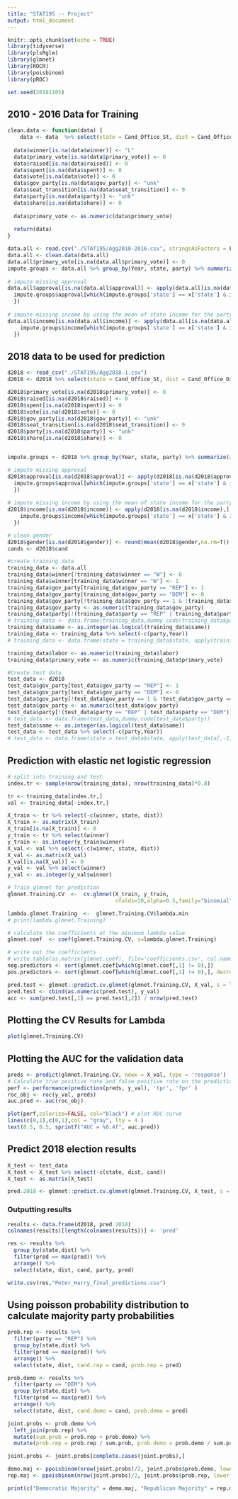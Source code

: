 ```yaml
---
title: "STAT195 -- Project"
output: html_document
---
```


```r
knitr::opts_chunk$set(echo = TRUE)
library(tidyverse)
library(plsRglm)
library(glmnet)
library(ROCR)
library(poisbinom)
library(pROC)
```

```r
set.seed(20181105)
```


## 2010 - 2016 Data for Training
```r
clean.data <- function(data) {
    data <- data  %>% select(state = Cand_Office_St, dist = Cand_Office_Dist_x, party = Cand_Party_Affiliation,Year,vote = recent_presidential_vote, bachelor = percent_bachelor_or_above, gov_party, share = Party_Previous_Vote_Share, Incumbent, minority = minority_percentage, gender = Gender, approval = Presidential_Approval_Rating, same = Same_Party_As_President, seat_transition, income = Median_Income, name = name_commonness, primary_vote = Primary.Vote.Percent, labor = labor_force, raised = Raised, spent = Spent, winner = `GE.WINNER.INDICATOR`) %>% filter(!is.na(dist) & !is.na(minority))
  
  data$winner[is.na(data$winner)] <- "L"
  data$primary_vote[is.na(data$primary_vote)] <- 0
  data$raised[is.na(data$raised)] <- 0
  data$spent[is.na(data$spent)] <- 0
  data$vote[is.na(data$vote)] <- 0
  data$gov_party[is.na(data$gov_party)] <- "unk"
  data$seat_transition[is.na(data$seat_transition)] <- 9
  data$party[is.na(data$party)] <- "unk"
  data$share[is.na(data$share)] <- 0
  
  data$primary_vote <- as.numeric(data$primary_vote)
  
  return(data)
}

data.all <- read.csv("./STAT195/Agg2010-2016.csv", stringsAsFactors = F)
data.all <- clean.data(data.all)
data.all$primary_vote[is.na(data.all$primary_vote)] <- 0
impute.groups <- data.all %>% group_by(Year, state, party) %>% summarize(approval = mean(approval, na.rm=T), income=mean(income, na.rm=T))
    
# impute missing approval
data.all$approval[is.na(data.all$approval)] <- apply(data.all[is.na(data.all$approval),], 1, function(x){
  impute.groups$approval[which(impute.groups['state'] == x['state'] & impute.groups['party'] == x['party'] & impute.groups['Year'] == x['Year'])]
  })
  
# impute missing income by using the mean of state income for the party
data.all$income[is.na(data.all$income)] <- apply(data.all[is.na(data.all$income),], 1, function(x){
    impute.groups$income[which(impute.groups['state'] == x['state'] & impute.groups['party'] == x['party'] & impute.groups['Year'] == x['Year'])]
  })

```

## 2018 data to be used for prediction
```r
d2018 <- read_csv("./STAT195/Agg2018-1.csv")
d2018 <- d2018 %>% select(state = Cand_Office_St, dist = Cand_Office_Dist_x, party = Cand_Party_Affiliation,Year,vote = recent_presidential_vote, bachelor = percent_bachelor_or_above, gov_party, share = Party_Previous_Vote_Share, Incumbent, minority = minority_percentage, gender = Gender, approval = Presidential_Approval_Rating, same = Same_Party_As_President, seat_transition, income = Median_Income, name = name_commonness, primary_vote = Primary.Vote.Percent, labor = labor_force, raised = Raised, spent = Spent,cand = Cand_Name) %>% filter(!is.na(dist) & !is.na(minority))

d2018$primary_vote[is.na(d2018$primary_vote)] <- 0
d2018$raised[is.na(d2018$raised)] <- 0
d2018$spent[is.na(d2018$spent)] <- 0
d2018$vote[is.na(d2018$vote)] <- 0
d2018$gov_party[is.na(d2018$gov_party)] <- "unk"
d2018$seat_transition[is.na(d2018$seat_transition)] <- 9
d2018$party[is.na(d2018$party)] <- "unk"
d2018$share[is.na(d2018$share)] <- 0


impute.groups <- d2018 %>% group_by(Year, state, party) %>% summarize(approval = mean(approval), income=mean(income))

# impute missing approval
d2018$approval[is.na(d2018$approval)] <- apply(d2018[is.na(d2018$approval),], 1, function(x){
  impute.groups$approval[which(impute.groups['state'] == x['state'] & impute.groups['party'] == x['party'] & impute.groups['Year'] == x['Year'])[1]]
  })
  
# impute missing income by using the mean of state income for the party
d2018$income[is.na(d2018$income)] <- apply(d2018[is.na(d2018$income),], 1, function(x){
    impute.groups$income[which(impute.groups['state'] == x['state'] & impute.groups['party'] == x['party'] & impute.groups['Year'] == x['Year'])]
  })

# clean gender
d2018$gender[is.na(d2018$gender)] <- round(mean(d2018$gender,na.rm=T))
cands <- d2018$cand

#create training data
training_data <- data.all
training_data$winner[!training_data$winner == "W"] <- 0
training_data$winner[training_data$winner == "W"] <- 1
training_data$gov_party[training_data$gov_party == "REP"] <- 1
training_data$gov_party[training_data$gov_party == "DEM"] <- 0
training_data$gov_party[!training_data$gov_party == 1 & !training_data$gov_party == 0] <- round(mean(as.numeric(training_data$gov_party[training_data$gov_party == 1 | training_data$gov_party == 0])))
training_data$gov_party <- as.numeric(training_data$gov_party)
training_data$party[!(training_data$party == "REP" | training_data$party == "DEM")] <- "OTH" 
# training_data <- data.frame(training_data,dummy.code(training_data$party)) ??
training_data$same <- as.integer(as.logical(training_data$same)) 
training_data <- training_data %>% select(-c(party,Year))
# training_data <- data.frame(state = training_data$state, apply(training_data[,-1],2, as.numeric))

training_data$labor <- as.numeric(training_data$labor)
training_data$primary_vote <- as.numeric(training_data$primary_vote)

#Create test data
test_data <- d2018
test_data$gov_party[test_data$gov_party == "REP"] <- 1
test_data$gov_party[test_data$gov_party == "DEM"] <- 0
test_data$gov_party[!test_data$gov_party == 1 & !test_data$gov_party == 0] <- round(mean(as.numeric(test_data$gov_party[test_data$gov_party == 1 | test_data$gov_party == 0])))
test_data$gov_party <- as.numeric(test_data$gov_party)
test_data$party[!(test_data$party == "REP" | test_data$party == "DEM")] <- "OTH" 
# test_data <- data.frame(test_data,dummy.code(test_data$party))
test_data$same <- as.integer(as.logical(test_data$same)) 
test_data <- test_data %>% select(-c(party,Year))
# test_data <- data.frame(state = test_data$state, apply(test_data[,-1],2, as.numeric))


```

## Prediction with elastic net logistic regression
```r
# split into training and test
index.tr <- sample(nrow(training_data), nrow(training_data)*0.8)

tr <- training_data[index.tr,]
val <- training_data[-index.tr,]

X_train <- tr %>% select(-c(winner, state, dist))
X_train <- as.matrix(X_train)
X_train[is.na(X_train)] <- 0
y_train <- tr %>% select(winner)
y_train <- as.integer(y_train$winner)
X_val <- val %>% select(-c(winner, state, dist))
X_val <- as.matrix(X_val)
X_val[is.na(X_val)] <- 0
y_val <- val %>% select(winner)
y_val <- as.integer(y_val$winner)

# Train glmnet for prediction
glmnet.Training.CV  <-  cv.glmnet(X_train, y_train,
                                  nfolds=10,alpha=0.5,family="binomial")

lambda.glmnet.Training  <-  glmnet.Training.CV$lambda.min 
# print(lambda.glmnet.Training)

# calculate the coefficients at the minimum lambda value
glmnet.coef  <- coef(glmnet.Training.CV, s=lambda.glmnet.Training)

# write out the coefficients
# write.table(as.matrix(glmnet.coef), file='coefficients.csv', col.names = F, sep="\t")
neg.predictors <- sort(glmnet.coef[which(glmnet.coef[,1] != 0),])
pos.predictors <- sort(glmnet.coef[which(glmnet.coef[,1] != 0),], decreasing = T)

pred.test <- glmnet::predict.cv.glmnet(glmnet.Training.CV, X_val, s = lambda.glmnet.Training, type = "class")
pred.test <- cbind(as.numeric(pred.test), y_val)
acc <- sum(pred.test[,1] == pred.test[,2]) / nrow(pred.test)
```

## Plotting the CV Results for Lambda
```r
plot(glmnet.Training.CV)
```

## Plotting the AUC for the validation data
```r
preds <- predict(glmnet.Training.CV, newx = X_val, type = 'response')
# Calculate true positive rate and false positive rate on the prediction object
perf <- performance(prediction(preds, y_val), 'tpr', 'fpr' )
roc_obj <- roc(y_val, preds)
auc.pred <- auc(roc_obj)

plot(perf,colorize=FALSE, col="black") # plot ROC curve
lines(c(0,1),c(0,1),col = "gray", lty = 4 )
text(0.5, 0.5, sprintf("AUC = %0.4f", auc.pred))
```


## Predict 2018 election results
```r
X_test <- test_data
X_test <- X_test %>% select(-c(state, dist, cand))
X_test <- as.matrix(X_test)

pred.2018 <- glmnet::predict.cv.glmnet(glmnet.Training.CV, X_test, s = lambda.glmnet.Training, type = 'response')
```

### Outputting results
```r
results <- data.frame(d2018, pred.2018)
colnames(results)[length(colnames(results))] <- 'pred'

res <- results %>% 
  group_by(state,dist) %>% 
  filter(pred == max(pred)) %>% 
  arrange() %>%
  select(state, dist, cand, party, pred)

write.csv(res,"Peter_Harry_final_predictions.csv")
```

## Using poisson probability distribution to calculate majority party probabilities
```r
prob.rep <- results %>% 
  filter(party == "REP") %>%
  group_by(state,dist) %>% 
  filter(pred == max(pred)) %>% 
  arrange() %>%
  select(state, dist, cand.rep = cand, prob.rep = pred)

prob.demo <- results %>% 
  filter(party == "DEM") %>%
  group_by(state,dist) %>% 
  filter(pred == max(pred)) %>% 
  arrange() %>%
  select(state, dist, cand.demo = cand, prob.demo = pred)

joint.probs <- prob.demo %>% 
  left_join(prob.rep) %>% 
  mutate(sum.prob = prob.rep + prob.demo) %>%
  mutate(prob.rep = prob.rep / sum.prob, prob.demo = prob.demo / sum.prob)

joint.probs <- joint.probs[complete.cases(joint.probs),]

demo.maj <- ppoisbinom(nrow(joint.probs)/2, joint.probs$prob.demo, lower_tail = F)
rep.maj <- ppoisbinom(nrow(joint.probs)/2, joint.probs$prob.rep, lower_tail = F)

print(c("Democratic Majority" = demo.maj, "Republican Majority" = rep.maj))
```

